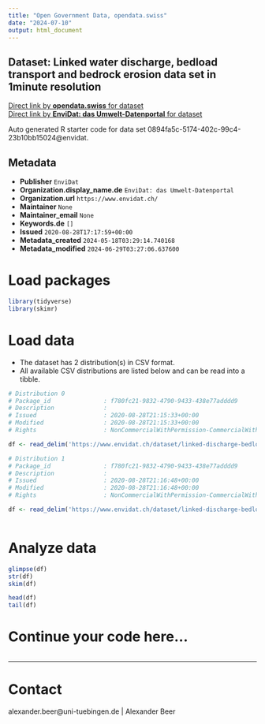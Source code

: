 ```yaml
---
title: "Open Government Data, opendata.swiss"
date: "2024-07-10"
output: html_document
---
```


## Dataset: Linked water discharge, bedload transport and bedrock erosion data set in 1minute resolution



[Direct link by **opendata.swiss** for dataset](https://opendata.swiss/de/dataset/linked-water-discharge-bedload-transport-and-bedrock-erosion-data-set-in-1minute-resolution)<br>
[Direct link by **EnviDat: das Umwelt-Datenportal** for dataset](https://www.envidat.ch/#/metadata/linked-discharge-bedload-transport-and-bedrock-erosion-data-set)

Auto generated R starter code for data set 0894fa5c-5174-402c-99c4-23b10bb15024@envidat.

## Metadata

- **Publisher** `EnviDat`
- **Organization.display_name.de** `EnviDat: das Umwelt-Datenportal`
- **Organization.url** `https://www.envidat.ch/`
- **Maintainer** `None`
- **Maintainer_email** `None`
- **Keywords.de** `[]`
- **Issued** `2020-08-28T17:17:59+00:00`
- **Metadata_created** `2024-05-18T03:29:14.740168`
- **Metadata_modified** `2024-06-29T03:27:06.637600`


# Load packages

```r

library(tidyverse)
library(skimr)

```

# Load data

-   The dataset has 2 distribution(s) in CSV format.
-   All available CSV distributions are listed below and can be read into a tibble.

```r

# Distribution 0
# Package_id               : f780fc21-9832-4790-9433-438e77adddd9
# Description              : 
# Issued                   : 2020-08-28T21:15:33+00:00
# Modified                 : 2020-08-28T21:15:33+00:00
# Rights                   : NonCommercialWithPermission-CommercialWithPermission-ReferenceRequired

df <- read_delim('https://www.envidat.ch/dataset/linked-discharge-bedload-transport-and-bedrock-erosion-data-set/resource/f3448762-eb7a-4757-8374-3dc924329af7')

# Distribution 1
# Package_id               : f780fc21-9832-4790-9433-438e77adddd9
# Description              : 
# Issued                   : 2020-08-28T21:16:48+00:00
# Modified                 : 2020-08-28T21:16:48+00:00
# Rights                   : NonCommercialWithPermission-CommercialWithPermission-ReferenceRequired

df <- read_delim('https://www.envidat.ch/dataset/linked-discharge-bedload-transport-and-bedrock-erosion-data-set/resource/5ad00781-8f75-4457-ae4e-7ae2ddbbab28')



```

# Analyze data

```r

glimpse(df)
str(df)
skim(df)

head(df)
tail(df)

```

# Continue your code here...

```r

```

------------------------------------------------------------------------

# Contact

alexander.beer@uni-tuebingen.de | Alexander Beer
